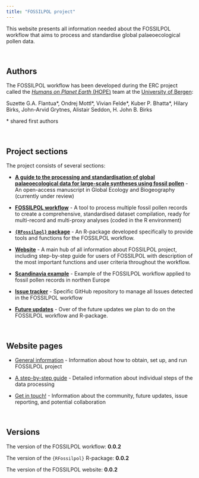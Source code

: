 ```yaml
---
title: "FOSSILPOL project"
---
```


This website presents all information needed about the FOSSILPOL workflow that aims to process and standardise global palaeoecological pollen data.

<br>

## Authors
The FOSSILPOL workflow has been developed during the ERC project called the [*Humans on Planet Earth* (HOPE)](https://www.uib.no/en/rg/EECRG/107501/hope) team at the [University of Bergen](https://www.uib.no/en):

Suzette G.A. Flantua\*, Ondrej Mottl\*, Vivian Felde\*, Kuber P. Bhatta\*, Hilary Birks, John-Arvid Grytnes, Alistair Seddon, H. John B. Birks

\* shared first authors

<br>

## Project sections

The project consists of several sections:

* **[A guide to the processing and standardisation of global palaeoecological data for large-scale syntheses using fossil pollen]()** - An open-access manuscript in Global Ecology and Biogeography (currently under review) 

* **[FOSSILPOL workflow](https://github.com/HOPE-UIB-BIO/FOSSILPOL-workflow)** - A tool to process multiple fossil pollen records to create a comprehensive, standardised dataset compilation, ready for multi-record and multi-proxy analyses (coded in the R environment)

* **[`{RFossilpol}` package](https://github.com/HOPE-UIB-BIO/R-Fossilpol-package)** - An R-package developed specifically to provide tools and functions for the FOSSILPOL workflow.

* **[Website](https://hope-uib-bio.github.io/FOSSILPOL-website/step_by_step_guide.html)** - A main hub of all information about FOSSILPOL project, including step-by-step guide for users of FOSSILPOL with description of the most important functions and user criteria throughout the workflow.

* **[Scandinavia example](https://github.com/HOPE-UIB-BIO/FOSSILPOL-example-Scandinavia)** - Example of the FOSSILPOL workflow applied to fossil pollen records in northen Europe

* **[Issue tracker](https://github.com/HOPE-UIB-BIO/FOSSILPOL-issues)** - Specific GitHub repository to manage all Issues detected in the FOSSILPOL workflow

* **[Future updates](https://github.com/orgs/HOPE-UIB-BIO/projects/3/views/1)** - Over of the future updates we plan to do on the FOSSILPOL workflow and R-package.

<br>

## Website pages

* [General information](about.html) - Information about how to obtain, set up, and run FOSSILPOL project

* [A step-by-step guide](step_by_step_guide.html) - Detailed information about individual steps of the data processing

* [Get in touch!](get_in_touch.html) - Information about the community, future updates, issue reporting, and potential collaboration 

<br>

## Versions
The version of the FOSSILPOL workflow: **0.0.2**

The version of the `{RFossilpol}` R-package: **0.0.2**

The version of the FOSSILPOL website: **0.0.2**


